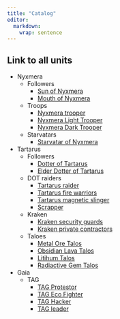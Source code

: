 ```yaml
---
title: "Catalog"
editor: 
  markdown: 
    wrap: sentence
---
```



## Link to all units

- Nyxmera
  - Followers
    - [Sun of Nyxmera](/Nyxmera/Followers.qmd#sun_nyxmera)
    - [Mouth of Nyxmera](/Nyxmera/Followers.qmd#mouth_nyxmera)
  - Troops
    - [Nyxmera trooper](/Nyxmera/Troops.qmd#nyxmera_tropper)
    - [Nyxmera Light Trooper](/Nyxmera/Troops.qmd#nyxmera_light_tropper)
    - [Nyxmera Dark Trooper](/Nyxmera/Troops.qmd#nyxmera_dark_trooper)
  - Starvatars
    - [Starvatar of Nyxmera](/Nyxmera/Starvatars.qmd#starvatar)
- Tartarus
  - Followers
    - [Dotter of Tartarus](/Tartarus/Followers.qmd#Dotter)
    - [Elder Dotter of Tartarus](/Tartarus/Followers.qmd#elder_dotter)
  - DOT raiders
    - [Tartarus raider](/Tartarus/DOT_raiders.qmd#raider)
    - [Tartarus fire warriors](/Tartarus/DOT_raiders.qmd#fire_warrior)
    - [Tartarus magnetic slinger](/Tartarus/DOT_raiders.qmd#magnetic_slinger)
    - [Scrapper](/Tartarus/DOT_raiders.qmd#scrapper)
  - Kraken
    - [Kraken security guards](/Tartarus/Kraken.qmd#kraken_guard)
    - [Kraken private contractors](/Tartarus/Kraken.qmd#kraken_contractors)
  - Taloes
    - [Metal Ore Talos](/Tartarus/Taloes.qmd#ore_talos)
    - [Obsidian Lava Talos](/Tartarus/Taloes.qmd#obsidian_talos)
    - [Litihum Talos](/Tartarus/Taloes.qmd#litium_talos)
    - [Radiactive Gem Talos](/Tartarus/Taloes.qmd#rad_talos)
- Gaia
  - TAG
    - [TAG Protestor](/Gaia/TAG.qmd#tag_protestor)
    - [TAG Eco Fighter](/Gaia/TAG.qmd#tag_fighter)
    - [TAG Hacker](/Gaia/TAG.qmd#tag_hacker)
    - [TAG leader](/Gaia/TAG.qmd#tag_leader)
